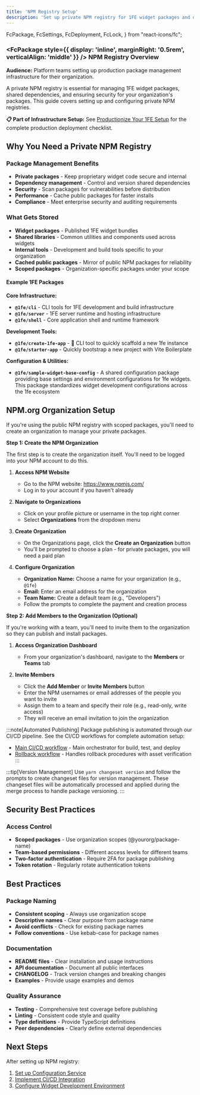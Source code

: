 ```yaml
---
title: 'NPM Registry Setup'
description: 'Set up private NPM registry for 1FE widget packages and dependencies'
---
```


  FcPackage,
  FcSettings,
  FcDeployment,
  FcLock,
} from "react-icons/fc";

<div style={{ 
  background: 'linear-gradient(135deg, #667eea 0%, #764ba2 100%)', 
  color: 'white', 
  padding: '2rem', 
  borderRadius: '12px', 
  marginBottom: '2rem',
  boxShadow: '0 4px 6px rgba(0, 0, 0, 0.1)'
}}>

### <FcPackage style={{ display: 'inline', marginRight: '0.5rem', verticalAlign: 'middle' }} /> NPM Registry Overview

**Audience:** Platform teams setting up production package management infrastructure for their organization.

A private NPM registry is essential for managing 1FE widget packages, shared dependencies, and ensuring security for your organization's packages. This guide covers setting up and configuring private NPM registries.

**📋 Part of Infrastructure Setup:** See [Productionize Your 1FE Setup](/platform-guides/productionize/) for the complete production deployment checklist.

</div>

## Why You Need a Private NPM Registry

### Package Management Benefits
- **Private packages** - Keep proprietary widget code secure and internal
- **Dependency management** - Control and version shared dependencies
- **Security** - Scan packages for vulnerabilities before distribution
- **Performance** - Cache public packages for faster installs
- **Compliance** - Meet enterprise security and auditing requirements

### What Gets Stored
- **Widget packages** - Published 1FE widget bundles
- **Shared libraries** - Common utilities and components used across widgets
- **Internal tools** - Development and build tools specific to your organization
- **Cached public packages** - Mirror of public NPM packages for reliability
- **Scoped packages** - Organization-specific packages under your scope

#### Example 1FE Packages

**Core Infrastructure:**
- **`@1fe/cli`** - CLI tools for 1FE development and build infrastructure
- **`@1fe/server`** - 1FE server runtime and hosting infrastructure
- **`@1fe/shell`** - Core application shell and runtime framework

**Development Tools:**
- **`@1fe/create-1fe-app`** - 🚀 CLI tool to quickly scaffold a new 1fe instance
- **`@1fe/starter-app`** - Quickly bootstrap a new project with Vite Boilerplate

**Configuration & Utilities:**
- **`@1fe/sample-widget-base-config`** - A shared configuration package providing base settings and environment configurations for 1fe widgets. This package standardizes widget development configurations across the 1fe ecosystem

## NPM.org Organization Setup

If you're using the public NPM registry with scoped packages, you'll need to create an organization to manage your private packages.

**Step 1: Create the NPM Organization**

The first step is to create the organization itself. You'll need to be logged into your NPM account to do this.

<div className="prose">

1. **Access NPM Website**
   - Go to the NPM website: https://www.npmjs.com/
   - Log in to your account if you haven't already

2. **Navigate to Organizations** 
   - Click on your profile picture or username in the top right corner
   - Select **Organizations** from the dropdown menu

3. **Create Organization**
   - On the Organizations page, click the **Create an Organization** button
   - You'll be prompted to choose a plan - for private packages, you will need a paid plan

4. **Configure Organization**
   - **Organization Name:** Choose a name for your organization (e.g., `@1fe`)
   - **Email:** Enter an email address for the organization  
   - **Team Name:** Create a default team (e.g., "Developers")
   - Follow the prompts to complete the payment and creation process

</div>

**Step 2: Add Members to the Organization (Optional)**

If you're working with a team, you'll need to invite them to the organization so they can publish and install packages.

<div className="prose">

1. **Access Organization Dashboard**
   - From your organization's dashboard, navigate to the **Members** or **Teams** tab

2. **Invite Members**
   - Click the **Add Member** or **Invite Members** button
   - Enter the NPM usernames or email addresses of the people you want to invite
   - Assign them to a team and specify their role (e.g., read-only, write access)
   - They will receive an email invitation to join the organization

</div>

:::note[Automated Publishing]
Package publishing is automated through our CI/CD pipeline. See the CI/CD workflows for complete automation setup:
- [Main CI/CD workflow](https://github.com/docusign/1fe-ci-cd/blob/main/.github/workflows/ci-widgets.yml) - Main orchestrator for build, test, and deploy
- [Rollback workflow](https://github.com/docusign/1fe-ci-cd/blob/main/.github/workflows/reusable-rollback-ci.yml) - Handles rollback procedures with asset verification
:::

:::tip[Version Management]
Use `yarn changeset version` and follow the prompts to create changeset files for version management. These changeset files will be automatically processed and applied during the merge process to handle package versioning.
:::

## Security Best Practices

### Access Control
- **Scoped packages** - Use organization scopes (@yourorg/package-name)
- **Team-based permissions** - Different access levels for different teams
- **Two-factor authentication** - Require 2FA for package publishing
- **Token rotation** - Regularly rotate authentication tokens

## Best Practices

### Package Naming
- **Consistent scoping** - Always use organization scope
- **Descriptive names** - Clear purpose from package name
- **Avoid conflicts** - Check for existing package names
- **Follow conventions** - Use kebab-case for package names

### Documentation
- **README files** - Clear installation and usage instructions
- **API documentation** - Document all public interfaces
- **CHANGELOG** - Track version changes and breaking changes
- **Examples** - Provide usage examples and demos

### Quality Assurance
- **Testing** - Comprehensive test coverage before publishing
- **Linting** - Consistent code style and quality
- **Type definitions** - Provide TypeScript definitions
- **Peer dependencies** - Clearly define external dependencies

## Next Steps

After setting up NPM registry:
1. [Set up Configuration Service](/infrastructure/configuration-setup/)
2. [Implement CI/CD Integration](/infrastructure/project-setup/)
3. [Configure Widget Development Environment](/getting-started/local-development/) 